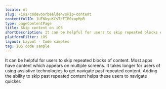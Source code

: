 ```yaml
---
locale: nl
slug: /ios/codevoorbeelden/skip-content
contentfulID: 1UFNkyuKCsTcFIR0zupMpR
type: pageContentPage
title: Skip content on iOS
shortDescription: It can be helpful for users to skip repeated blocks of content.
platformFilter: iOS
layout: Layout - Code samples
tag: iOS code sample
---
```


It can be helpful for users to skip repeated blocks of content. Most apps have content which appears on multiple screens. It takes longer for users of using assistive technologies to get navigate past repeated content. Adding the ability to skip past repeated content helps these users to navigate quicker.

<CodeSample id="screen-skip" locale="nl" platform="ios"/>